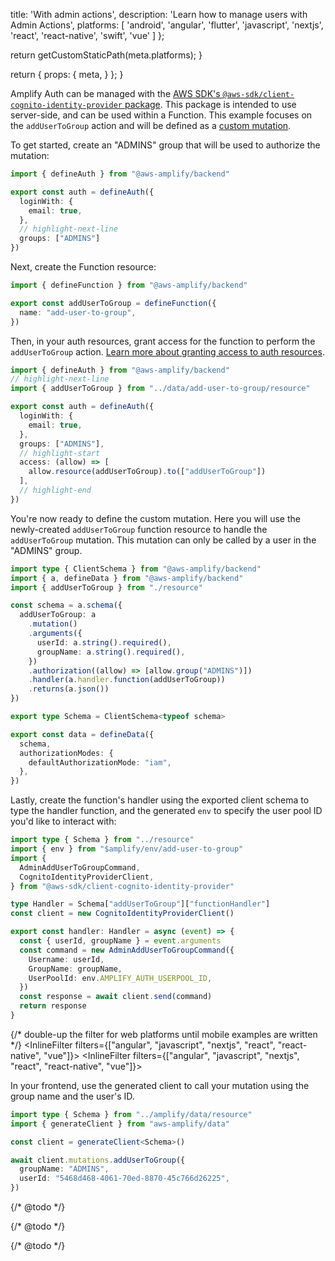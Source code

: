 
  title: 'With admin actions',
  description: 'Learn how to manage users with Admin Actions',
  platforms: [
    'android',
    'angular',
    'flutter',
    'javascript',
    'nextjs',
    'react',
    'react-native',
    'swift',
    'vue'
  ]
};

  return getCustomStaticPath(meta.platforms);
}

  return {
    props: {
      meta,
    }
  };
}

Amplify Auth can be managed with the [AWS SDK's `@aws-sdk/client-cognito-identity-provider` package](https://docs.aws.amazon.com/AWSJavaScriptSDK/v3/latest/client/cognito-identity-provider/). This package is intended to use server-side, and can be used within a Function. This example focuses on the `addUserToGroup` action and will be defined as a [custom mutation](/[platform]/build-a-backend/data/custom-business-logic/#step-1---define-a-custom-query-or-mutation).

To get started, create an "ADMINS" group that will be used to authorize the mutation:

```ts title="amplify/auth/resource.ts"
import { defineAuth } from "@aws-amplify/backend"

export const auth = defineAuth({
  loginWith: {
    email: true,
  },
  // highlight-next-line
  groups: ["ADMINS"]
})
```

Next, create the Function resource:

```ts title="amplify/data/add-user-to-group/resource.ts"
import { defineFunction } from "@aws-amplify/backend"

export const addUserToGroup = defineFunction({
  name: "add-user-to-group",
})
```

Then, in your auth resources, grant access for the function to perform the `addUserToGroup` action. [Learn more about granting access to auth resources](/[platform]/build-a-backend/auth/grant-access-to-auth-resources).

```ts title="amplify/auth/resource.ts"
import { defineAuth } from "@aws-amplify/backend"
// highlight-next-line
import { addUserToGroup } from "../data/add-user-to-group/resource"

export const auth = defineAuth({
  loginWith: {
    email: true,
  },
  groups: ["ADMINS"],
  // highlight-start
  access: (allow) => [
    allow.resource(addUserToGroup).to(["addUserToGroup"])
  ],
  // highlight-end
})
```

You're now ready to define the custom mutation. Here you will use the newly-created `addUserToGroup` function resource to handle the `addUserToGroup` mutation. This mutation can only be called by a user in the "ADMINS" group.

```ts title="amplify/data/resource.ts"
import type { ClientSchema } from "@aws-amplify/backend"
import { a, defineData } from "@aws-amplify/backend"
import { addUserToGroup } from "./resource"

const schema = a.schema({
  addUserToGroup: a
    .mutation()
    .arguments({
      userId: a.string().required(),
      groupName: a.string().required(),
    })
    .authorization((allow) => [allow.group("ADMINS")])
    .handler(a.handler.function(addUserToGroup))
    .returns(a.json())
})

export type Schema = ClientSchema<typeof schema>

export const data = defineData({
  schema,
  authorizationModes: {
    defaultAuthorizationMode: "iam",
  },
})
```

Lastly, create the function's handler using the exported client schema to type the handler function, and the generated `env` to specify the user pool ID you'd like to interact with:

```ts title="amplify/data/add-user-to-group/handler.ts"
import type { Schema } from "../resource"
import { env } from "$amplify/env/add-user-to-group"
import {
  AdminAddUserToGroupCommand,
  CognitoIdentityProviderClient,
} from "@aws-sdk/client-cognito-identity-provider"

type Handler = Schema["addUserToGroup"]["functionHandler"]
const client = new CognitoIdentityProviderClient()

export const handler: Handler = async (event) => {
  const { userId, groupName } = event.arguments
  const command = new AdminAddUserToGroupCommand({
    Username: userId,
    GroupName: groupName,
    UserPoolId: env.AMPLIFY_AUTH_USERPOOL_ID,
  })
  const response = await client.send(command)
  return response
}
```

{/* double-up the filter for web platforms until mobile examples are written */}
<InlineFilter filters={["angular", "javascript", "nextjs", "react", "react-native", "vue"]}>
<InlineFilter filters={["angular", "javascript", "nextjs", "react", "react-native", "vue"]}>

In your frontend, use the generated client to call your mutation using the group name and the user's ID.

```ts title="src/client.ts"
import type { Schema } from "../amplify/data/resource"
import { generateClient } from "aws-amplify/data"

const client = generateClient<Schema>()

await client.mutations.addUserToGroup({
  groupName: "ADMINS",
  userId: "5468d468-4061-70ed-8870-45c766d26225",
})
```

</InlineFilter>
<InlineFilter filters={["flutter"]}>

{/* @todo */}

</InlineFilter>
<InlineFilter filters={["android"]}>

{/* @todo */}

</InlineFilter>
<InlineFilter filters={["swift"]}>

{/* @todo */}

</InlineFilter>
</InlineFilter>
